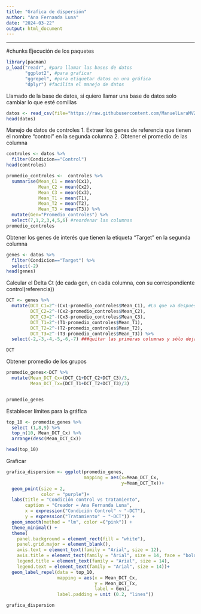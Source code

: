 ```yaml
---
title: "Grafica de dispersión"
author: "Ana Fernanda Luna"
date: "2024-03-22"
output: html_document
---
```

---
#chunks
Ejecución de los paquetes
```r
library(pacman)
p_load("readr", #para llamar las bases de datos
       "ggplot2", #para graficar
       "ggrepel", #para etiquetar datos en una gráfica
       "dplyr") #facilita el manejo de datos
```
Llamado de la base de datos, si quiero llamar una base de datos solo cambiar lo que esté comillas
```r
datos <- read_csv(file="https://raw.githubusercontent.com/ManuelLaraMVZ/Transcript-mica/main/datos_miRNAs.csv")
head(datos)
```

Manejo de datos de controles 
1. Extraer los genes de referencia que tienen el nombre "control" en la segunda columna
2. Obtener el promedio de las columna
```r
controles <- datos %>% 
  filter(Condicion=="Control")
head(controles)

promedio_controles <-  controles %>% 
  summarise(Mean_C1 = mean(Cx1),
            Mean_C2 = mean(Cx2),
            Mean_C3 = mean(Cx3),
            Mean_T1 = mean(T1),
            Mean_T2 = mean(T2),
            Mean_T3 = mean(T3)) %>% 
  mutate(Gen="Promedio_controles") %>% 
  select(7,1,2,3,4,5,6) #reordenar las columnas
promedio_controles
```
Obtener los genes de interés que tienen la etiqueta "Target" en 
la segunda columna 
```r
genes <- datos %>% 
  filter(Condicion=="Target") %>% 
  select(-2)
head(genes)
```
Calcular el Delta Ct (de cada gen, en cada columna, con su correspondiente 
control(referencia))
```r
DCT <- genes %>% 
  mutate(DCT_C1=2^-(Cx1-promedio_controles$Mean_C1), #Lo que va despues del "$" es el nombre de la columna"
         DCT_C2=2^-(Cx2-promedio_controles$Mean_C2),
         DCT_C3=2^-(Cx3-promedio_controles$Mean_C3),
         DCT_T1=2^-(T1-promedio_controles$Mean_T1),
         DCT_T2=2^-(T2-promedio_controles$Mean_T2),
         DCT_T3=2^-(T3-promedio_controles$Mean_T3)) %>% 
  select(-2,-3,-4,-5,-6,-7) ###quitar las primeras columnas y sólo dejar los DCT

DCT
```

Obtener promedio de los grupos
```r
promedio_genes<-DCT %>% 
  mutate(Mean_DCT_Cx=(DCT_C1+DCT_C2+DCT_C3)/3,
         Mean_DCT_Tx=(DCT_T1+DCT_T2+DCT_T3)/3)


promedio_genes
```
Establecer límites para la gráfica 
```r
top_10 <- promedio_genes %>%
  select (1,8,9) %>%
  top_n(10, Mean_DCT_Cx) %>%
  arrange(desc(Mean_DCT_Cx))

head(top_10)
```


Graficar
```r
grafica_dispersion <- ggplot(promedio_genes,
                             mapping = aes(x=Mean_DCT_Cx,
                                           y=Mean_DCT_Tx))+
  geom_point(size = 2, 
             color = "purple")+
  labs(title = "Condición control vs tratamiento",
       caption = "Creador = Ana Fernanda Luna",
       x = expression("Condición Control" ~ "-DCT"), 
       y = expression("Tratamiento" ~ "-DCT")) +
  geom_smooth(method = "lm", color =("pink")) +
  theme_minimal() +
  theme(
    panel.background = element_rect(fill = "white"), 
    panel.grid.major = element_blank(), 
    axis.text = element_text(family = "Arial", size = 12), 
    axis.title = element_text(family = "Arial", size = 14, face = "bold"), 
    legend.title = element_text(family = "Arial", size = 14), 
    legend.text = element_text(family = "Arial", size = 14))+
  geom_label_repel(data = top_10,
                   mapping = aes(x = Mean_DCT_Cx,
                                 y = Mean_DCT_Tx,
                                 label = Gen),
                   label.padding = unit (0.2, "lines"))

grafica_dispersion
```

